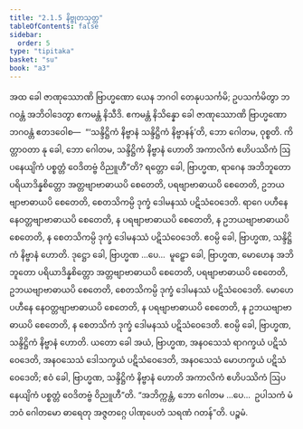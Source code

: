 ```yaml
---
title: "2.1.5 နိဗ္ဗုတသုတ္တ"
tableOfContents: false
sidebar:
  order: 5
type: "tipitaka"
basket: "su"
book: "a3"
---
```



<DynamicBreadcrumb />

<Division number="56" book="a3" e="ch" v="15" p="158">

<Paragraph number="340" book="a3">
အထ ခေါ ဇာဏုဿောဏိ ဗြာဟ္မဏော ယေန ဘဂဝါ တေနုပသင်္ကမိ; ဥပသင်္ကမိတွာ ဘဂဝန္တံ အဘိဝါဒေတွာ ဧကမန္တံ နိသီဒိ. ဧကမန္တံ နိသိန္နော ခေါ ဇာဏုဿောဏိ ဗြာဟ္မဏော ဘဂဝန္တံ ဧတဒဝေါစ—  “‘သန္ဒိဋ္ဌိကံ နိဗ္ဗာနံ သန္ဒိဋ္ဌိကံ နိဗ္ဗာနန်’တိ, ဘော ဂေါတမ, ဝုစ္စတိ. ကိတ္တာဝတာ နု ခေါ, ဘော ဂေါတမ, သန္ဒိဋ္ဌိကံ နိဗ္ဗာနံ ဟောတိ အကာလိကံ ဧဟိပဿိကံ ဩပနေယျိကံ ပစ္စတ္တံ ဝေဒိတဗ္ဗံ ဝိညူဟီ”တိ?
</Paragraph>

<Paragraph number="341" book="a3">
ရတ္တော ခေါ, ဗြာဟ္မဏ, ရာဂေန အဘိဘူတော ပရိယာဒိန္နစိတ္တော အတ္တဗျာဗာဓာယပိ စေတေတိ, ပရဗျာဗာဓာယပိ စေတေတိ, ဥဘယဗျာဗာဓာယပိ စေတေတိ, စေတသိကမ္ပိ ဒုက္ခံ ဒေါမနဿံ ပဋိသံဝေဒေတိ. ရာဂေ ပဟီနေ နေဝတ္တဗျာဗာဓာယပိ စေတေတိ, န ပရဗျာဗာဓာယပိ စေတေတိ, န ဥဘယဗျာဗာဓာယပိ စေတေတိ, န စေတသိကမ္ပိ ဒုက္ခံ ဒေါမနဿံ ပဋိသံဝေဒေတိ. ဧဝမ္ပိ ခေါ, ဗြာဟ္မဏ, သန္ဒိဋ္ဌိကံ နိဗ္ဗာနံ ဟောတိ.
</Paragraph>

<Paragraph number="342" book="a3">
ဒုဋ္ဌော ခေါ, ဗြာဟ္မဏ …ပေ…  မူဠှော ခေါ, ဗြာဟ္မဏ, မောဟေန အဘိဘူတော ပရိယာဒိန္နစိတ္တော အတ္တဗျာဗာဓာယပိ စေတေတိ, ပရဗျာဗာဓာယပိ စေတေတိ, ဥဘယဗျာဗာဓာယပိ စေတေတိ, စေတသိကမ္ပိ ဒုက္ခံ ဒေါမနဿံ ပဋိသံဝေဒေတိ. မောဟေ ပဟီနေ နေဝတ္တဗျာဗာဓာယပိ စေတေတိ, န ပရဗျာဗာဓာယပိ စေတေတိ, န ဥဘယဗျာဗာဓာယပိ စေတေတိ, န စေတသိကံ ဒုက္ခံ ဒေါမနဿံ ပဋိသံဝေဒေတိ. ဧဝမ္ပိ ခေါ, ဗြာဟ္မဏ, သန္ဒိဋ္ဌိကံ နိဗ္ဗာနံ ဟောတိ.
</Paragraph>

<Paragraph number="343" book="a3">
ယတော ခေါ အယံ, ဗြာဟ္မဏ, အနဝသေသံ ရာဂက္ခယံ ပဋိသံဝေဒေတိ, အနဝသေသံ ဒေါသက္ခယံ ပဋိသံဝေဒေတိ, အနဝသေသံ မောဟက္ခယံ ပဋိသံဝေဒေတိ; ဧဝံ ခေါ, ဗြာဟ္မဏ, သန္ဒိဋ္ဌိကံ နိဗ္ဗာနံ ဟောတိ အကာလိကံ ဧဟိပဿိကံ ဩပနေယျိကံ ပစ္စတ္တံ ဝေဒိတဗ္ဗံ ဝိညူဟီ”တိ.
</Paragraph>

<Paragraph number="344" book="a3">
“အဘိက္ကန္တံ, ဘော ဂေါတမ …ပေ…  ဥပါသကံ မံ ဘဝံ ဂေါတမော ဓာရေတု အဇ္ဇတဂ္ဂေ ပါဏုပေတံ သရဏံ ဂတန်”တိ.

</Paragraph>
</Division>

<Paragraph number="345" type="center" book="a3">
ပဉ္စမံ.
</Paragraph>